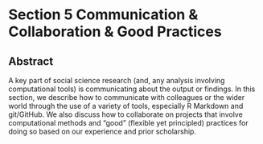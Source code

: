 # Section 5 Communication & Collaboration & Good Practices

## Abstract

A key part of social science research (and, any analysis involving computational tools) is communicating about the output or findings. In this section, we describe how to communicate with colleagues or the wider world through the use of a variety of tools, especially R Markdown and git/GitHub. We also discuss how to collaborate on projects that involve computational methods and “good” (flexible yet principled) practices for doing so based on our experience and prior scholarship.
